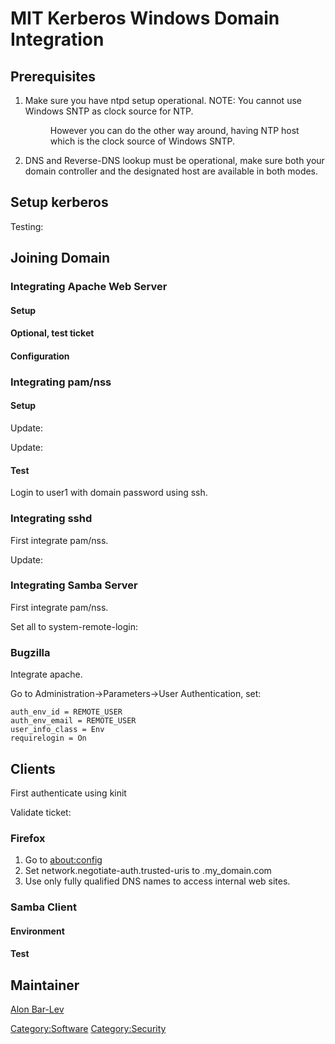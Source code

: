 = MIT Kerberos Windows Domain Integration =

== Prerequisites ==

# Make sure you have ntpd setup operational. NOTE: You cannot use Windows SNTP as clock source for NTP.
#: However you can do the other way around, having NTP host which is the clock source of Windows SNTP.
# DNS and Reverse-DNS lookup must be operational, make sure both your domain controller and the designated host are available in both modes.
{{Command|dig host.name.com}}
{{Command|host ip.add.re.s}}

== Setup kerberos ==

{{File|/etc/portage/package.use/samba.conf|<pre>
net-fs/samba ads ldap
</pre>}}

{{Root|emerge app-crypt/mit-krb5 net-fs/samba}}

{{File|/etc/krb5.conf|<pre>
[libdefaults]
        default_realm = MY_DOMAIN.COM
        forwardable = true

[realms]

[domain_realm]

[logging]
        kdc = FILE:/var/log/krb5kdc.log
        admin_server = FILE:/var/log/kadmin.log
        default = FILE:/var/log/krb5lib.log
</pre>}}

{{Note|The forwardable true is optional, however having this makes *NIX behaves more like windows in delegated authentication}}

Testing:
{{Command|kinit user}}

== Joining Domain ==

{{File|/etc/samba/smb.conf|<pre>
workgroup = MY_WORKGROUP
security = ads
kerberos method = system keytab
client use spnego = yes
realm = MY_DOMAIN.COM
</pre>}}

{{Root|net ads join -U Administrator}}
{{Root|net ads testjoin
<pre>Join is OK</pre>}}
{{Root|net ads keytab create -U Administrator}}

=== Integrating Apache Web Server ===

==== Setup ====

{{Note|Integrating Apache Web Server does not require any pam/nss integration}}

{{Root|emerge www-apache/mod_auth_kerb}}

{{Root|net ads keytab add HTTP -U Administrator}}

==== Optional, test ticket ====

{{Root|klist -k /etc/krb5.keytab}}
{{Root|kinit -kt /etc/krb5.keytab -S HTTP/server.name@MY_DOMAIN.COM 'SERVER$'}}

{{Root|chgrp apache /etc/krb5.keytab}}
{{Root|chmod g+r /etc/krb5.keytab}}

==== Configuration ====

{{File|/etc/apache2/11_mod_auth_kerb.conf|<pre>
<IfDefine AUTH_KERB>
LoadModule auth_kerb_module modules/mod_auth_kerb.so

<Directory "/var/www/private">
        AuthType Kerberos
        AuthName "Kerberos Login"
        Krb5Keytab /etc/krb5.keytab
        KrbAuthRealms MY_DOMAIN.COM
        Require valid-user
</Directory>
</IfDefine>
</pre>}}

=== Integrating pam/nss ===

==== Setup ====

{{File|/etc/portage/package.use/pam.conf|<pre>
sys-auth/pambase pam_krb5
</pre>}}

{{Root|emerge --update --deep --newuse @world}}

{{Root|emerge sys-auth/nss_ldap}}

Update:
{{File|/etc/ldap.conf|<pre>
#host 127.0.0.1
base DC=mydomain,DC=com
uri ldap://dc.mydomain.com/
binddn CN=ldapbind,CN=Users,DC=mydomain,DC=com
bindpw secret
scope sub
nss_paged_results yes
nss_schema rfc2307bis
# RFC 2307 (AD) mappings
nss_map_objectclass posixAccount user
nss_map_objectclass shadowAccount user
nss_map_attribute uid sAMAccountName
nss_map_attribute homeDirectory unixHomeDirectory
nss_map_attribute shadowLastChange pwdLastSet
nss_map_objectclass posixGroup group
nss_map_attribute uniqueMember member
pam_login_attribute sAMAccountName
pam_filter objectclass=User
pam_password ad
sasl_secprops maxssf=0
</pre>}}

Update:
{{File|/etc/nssswitch.conf|<pre>
passwd:      files ldap
shadow:      files ldap
group:       files ldap
netgroup:    ldap files
</pre>}}

==== Test ====

{{Command|id user1
<pre>uid=10012(user1) gid=100(users) groups=100(users)</pre>}}

Login to user1 with domain password using ssh.

=== Integrating sshd ===

First integrate pam/nss.

Update:
{{File|/etc/ssh/sshd_config|<pre>
GSSAPIAuthentication yes
</pre>}}

=== Integrating Samba Server ===

First integrate pam/nss.

{{Root|net ads keytab add cifs -U Administrator}}

Set all to system-remote-login:
{{File|/etc/pam.d/samba|<pre>
auth       include      system-remote-login
account    include      system-remote-login
session    include      system-remote-login
password   include      system-remote-login
</pre>}}

=== Bugzilla ===

Integrate apache.

Go to Administration->Parameters->User Authentication, set:
 auth_env_id = REMOTE_USER
 auth_env_email = REMOTE_USER
 user_info_class = Env
 requirelogin = On

== Clients ==

{{Note|Setup client does not require any system wide modification (pam/nss), nor
joining the domain.}}

First authenticate using kinit
{{Command|kinit user}}

Validate ticket:
{{Command|klist}}

=== Firefox ===

# Go to about:config
# Set network.negotiate-auth.trusted-uris to .my_domain.com
# Use only fully qualified DNS names to access internal web sites.

=== Samba Client ===

==== Environment ====

{{File|~/.smb/smb.conf|<pre>
[global]
        workgroup = MY_DOMAIN
        realm = MY_DOMAIN.COM
        security = ads
        client use spnego = yes
</pre>}}

==== Test ====

{{Command|smbclient -k //server/share}}

== Maintainer ==

[[User:Alonbl|Alon Bar-Lev]]

{{AuthorList|{{Author|Alon Bar-Lev|2011-11-17|type=original}}}}

[[Category:Software]]
[[Category:Security]]